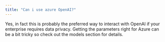 ```yaml
---
title: "Can i use azure OpenAI?"
---
```


Yes, in fact this is probably the preferred way to interact with OpenAI if your enterprise requires data privacy. Getting the parameters right for Azure can be a bit tricky so check out the models section for details.


